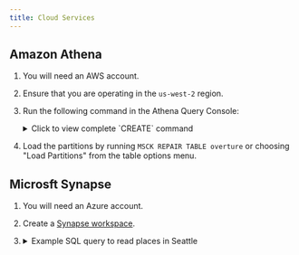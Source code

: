```yaml
---
title: Cloud Services
---
```






## Amazon Athena

1. You will need an AWS account.
2. Ensure that you are operating in the `us-west-2` region.
3. Run the following command in the Athena Query Console:

    <details>
        <summary>Click to view complete `CREATE` command</summary>

    <QueryBuilder query={CreateAthenaTable}></QueryBuilder>

    </details>

4. Load the partitions by running `MSCK REPAIR TABLE overture` or choosing "Load Partitions" from the table options menu.

## Microsft Synapse

1. You will need an Azure account.
2. Create a [Synapse workspace](https://learn.microsoft.com/en-us/azure/synapse-analytics/get-started-create-workspace).

3. <details>
    <summary>Example SQL query to read places in Seattle</summary>

    <QueryBuilder query={MicrosoftSynapseExample}></QueryBuilder>

    </details>
